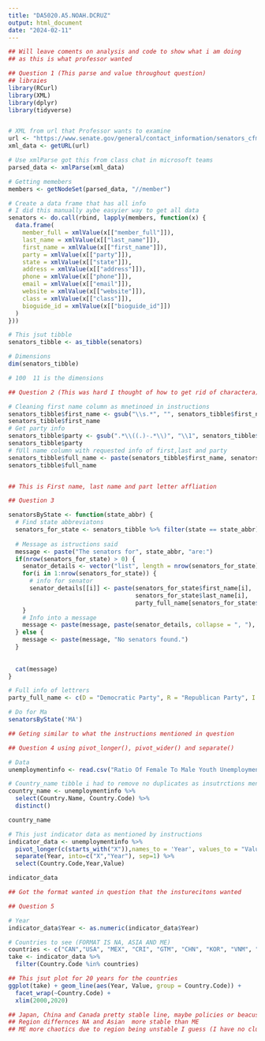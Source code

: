 ```yaml
---
title: "DA5020.A5.NOAH.DCRUZ"
output: html_document
date: "2024-02-11"
---
```


```r
## Will leave coments on analysis and code to show what i am doing
## as this is what professor wanted

## Question 1 (This parse and value throughout question)
## libraies
library(RCurl)
library(XML)
library(dplyr)
library(tidyverse)


# XML from url that Professor wants to examine
url <- "https://www.senate.gov/general/contact_information/senators_cfm.xml"
xml_data <- getURL(url)

# Use xmlParse got this from class chat in microsoft teams
parsed_data <- xmlParse(xml_data)

# Getting memebers
members <- getNodeSet(parsed_data, "//member")

# Create a data frame that has all info
# I did this manually aybe easyier way to get all data 
senators <- do.call(rbind, lapply(members, function(x) {
  data.frame(
    member_full = xmlValue(x[["member_full"]]),
    last_name = xmlValue(x[["last_name"]]),
    first_name = xmlValue(x[["first_name"]]),
    party = xmlValue(x[["party"]]),
    state = xmlValue(x[["state"]]),
    address = xmlValue(x[["address"]]),
    phone = xmlValue(x[["phone"]]),
    email = xmlValue(x[["email"]]),
    website = xmlValue(x[["website"]]),
    class = xmlValue(x[["class"]]),
    bioguide_id = xmlValue(x[["bioguide_id"]])
  )
}))

# This jsut tibble
senators_tibble <- as_tibble(senators)

# Dimensions
dim(senators_tibble)

# 100  11 is the dimensions

```


```r
## Question 2 (This was hard I thought of how to get rid of charactera) 

# Cleaning first name column as mnetinoed in instructions
senators_tibble$first_name <- gsub("\\s.*", "", senators_tibble$first_name)
senators_tibble$first_name
# Get party info
senators_tibble$party <- gsub(".*\\((.)-.*\\)", "\\1", senators_tibble$member_full)
senators_tibble$party
# fUll name column with requested info of first,last and party 
senators_tibble$full_name <- paste(senators_tibble$first_name, senators_tibble$last_name, senators_tibble$party)
senators_tibble$full_name


## This is First name, last name and part letter affliation
```


```r
## Question 3

senatorsByState <- function(state_abbr) {
  # Find state abbreviatons
  senators_for_state <- senators_tibble %>% filter(state == state_abbr)
  
  # Message as istructions said
  message <- paste("The senators for", state_abbr, "are:")
  if(nrow(senators_for_state) > 0) {
    senator_details <- vector("list", length = nrow(senators_for_state))
    for(i in 1:nrow(senators_for_state)) {
      # info for senator
      senator_details[[i]] <- paste(senators_for_state$first_name[i], 
                                    senators_for_state$last_name[i], 
                                    party_full_name[senators_for_state$party[i]])
    }
    # Info into a message
    message <- paste(message, paste(senator_details, collapse = ", "), sep=" ")
  } else {
    message <- paste(message, "No senators found.")
  }
  
  
  cat(message)
}

# Full info of lettrers
party_full_name <- c(D = "Democratic Party", R = "Republican Party", I = "Independent")

# Do for Ma
senatorsByState('MA')

## Geting similar to what the instructions mentioned in question
```


```r
## Question 4 using pivot_longer(), pivot_wider() and separate()

# Data
unemploymentinfo <- read.csv("Ratio Of Female To Male Youth Unemployment Rate.csv", header = TRUE, skip = 4, sep = ',')

# Country_name tibble i had to remove no duplicates as insutrctions mentioned
country_name <- unemploymentinfo %>%
  select(Country.Name, Country.Code) %>%
  distinct()

country_name

# This just indicator data as mentioned by instructions
indicator_data <- unemploymentinfo %>%
  pivot_longer(c(starts_with("X")),names_to = 'Year', values_to = "Value") %>%
  separate(Year, into=c("X","Year"), sep=1) %>%
  select(Country.Code,Year,Value)

indicator_data

## Got the format wanted in question that the insturecitons wanted
```



```r
## Question 5

# Year
indicator_data$Year <- as.numeric(indicator_data$Year)

# Countries to see (FORMAT IS NA, ASIA AND ME)
countries <- c("CAN","USA", "MEX", "CRI", "GTM", "CHN", "KOR", "VNM", "KHM", "JPN", "SAU", "KWT", "JOR", "IRN", "IRQ")
take <- indicator_data %>%
  filter(Country.Code %in% countries)

## This jsut plot for 20 years for the countries
ggplot(take) + geom_line(aes(Year, Value, group = Country.Code)) +
  facet_wrap(~Country.Code) +
  xlim(2000,2020)

## Japan, China and Canada pretty stable line, maybe policies or beacuse of age demogprahics
## Region differnces NA and Asian  more stable than ME
## ME more chaotics due to region being unstable I guess (I have no clue tbh please dont punsish me for lacak of general knowldge)

```

